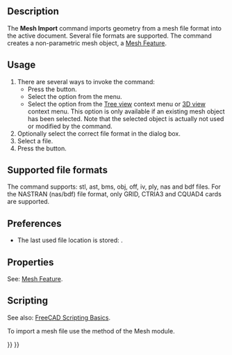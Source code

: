 <languages/>

{{Docnav
|
|[[Mesh_Export|Export]]
|[[Mesh_Workbench|Mesh]]
|IconL=
|IconR=Mesh_Export.svg
|IconC=Workbench_Mesh.svg
}}

{{GuiCommand
|Name=Mesh Import
|MenuLocation=Meshes → Import mesh...
|Workbenches=[[Mesh_Workbench|Mesh]]
|SeeAlso=[[Std_Import|Std Import]], [[Std_Open|Std Open]], [[Import_Export|Import Export]]
}}

==Description==

The '''Mesh Import''' command imports geometry from a mesh file format into the active document. Several file formats are supported. The command creates a non-parametric mesh object, a [[Mesh_Feature|Mesh Feature]].

==Usage==

# There are several ways to invoke the command:
#* Press the {{Button|[[Image:Mesh_Import.svg|16px]] [[Mesh_Import|Import mesh...]]}} button.
#* Select the {{MenuCommand|Meshes → [[Image:Mesh_Import.svg|16px]] Import mesh...}} option from the menu.
#* Select the {{MenuCommand|[[Image:Mesh_Import.svg|16px]] Import mesh...}} option from the [[Tree_view|Tree view]] context menu or [[3D_view|3D view]] context menu. This option is only available if an existing mesh object has been selected. Note that the selected object is actually not used or modified by the command.
# Optionally select the correct file format in the dialog box.
# Select a file.
# Press the {{Button|Open}} button.

==Supported file formats==

The command supports: stl, ast, bms, obj, off, iv, ply, nas and bdf files. For the NASTRAN (nas/bdf) file format, only GRID, CTRIA3 and CQUAD4 cards are supported.

==Preferences==

* The last used file location is stored: {{MenuCommand|Tools → Edit parameters... → BaseApp → Preferences → General → FileOpenSavePath}}.

==Properties==

See: [[Mesh_Feature|Mesh Feature]].

==Scripting==

See also: [[FreeCAD_Scripting_Basics|FreeCAD Scripting Basics]].

To import a mesh file use the {{incode|insert}} method of the Mesh module.

{{Code|code=
import Mesh
Mesh.insert('D:/testfiles/cylinder.stl')
}}


{{Docnav
|
|[[Mesh_Export|Export]]
|[[Mesh_Workbench|Mesh]]
|IconL=
|IconR=Mesh_Export.svg
|IconC=Workbench_Mesh.svg
}}

{{Mesh Tools navi{{#translation:}}}}
{{Userdocnavi{{#translation:}}}}
{{clear}}